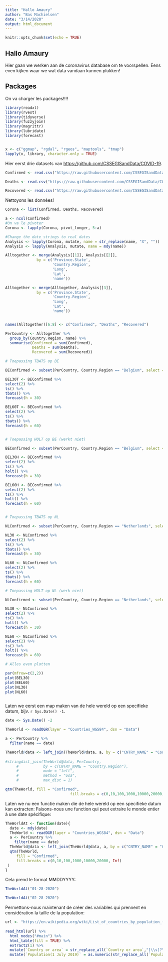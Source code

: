 ```yaml
---
title: "Hallo Amaury"
author: "Bas Machielsen"
date: "3/14/2020"
output: html_document
---
```


```r
knitr::opts_chunk$set(echo = TRUE)
```

## Hallo Amaury

Hier gaan we werken aan de coronavirus database om te voorspellen. Eens even kijken waar we wat data vandaan kunnen plukken! 


## Packages

On va charger les packages!!!! 

```r
library(readxl)
library(rvest)
library(tidyverse)
library(fuzzyjoin)
library(magrittr)
library(lubridate)
library(forecast)


x <- c("ggmap", "rgdal", "rgeos", "maptools", "tmap")
lapply(x, library, character.only = TRUE)
```

Hier eerst drie datasets van <https://github.com/CSSEGISandData/COVID-19>. 

```r
Confirmed <- read.csv("https://raw.githubusercontent.com/CSSEGISandData/COVID-19/master/csse_covid_19_data/csse_covid_19_time_series/time_series_19-covid-Confirmed.csv", colClasses = )

Deaths <- read.csv("https://raw.githubusercontent.com/CSSEGISandData/COVID-19/master/csse_covid_19_data/csse_covid_19_time_series/time_series_19-covid-Deaths.csv")

Recovered <- read.csv("https://raw.githubusercontent.com/CSSEGISandData/COVID-19/master/csse_covid_19_data/csse_covid_19_time_series/time_series_19-covid-Recovered.csv")
```

Nettoyons les données!

```r
Corona <- list(Confirmed, Deaths, Recovered)

a <- ncol(Confirmed)
#On va le pivoter
Corona <- lapply(Corona, pivot_longer, 5:a)

#Change the date strings to real dates
Analysis <- lapply(Corona, mutate, name = str_replace(name, "X", ""))
Analysis <- lapply(Analysis, mutate, name = mdy(name))

```


```r
Alltogether <- merge(Analysis[[1]], Analysis[[2]], 
              by = c('Province.State', 
                     'Country.Region', 
                     'Long', 
                     'Lat', 
                     'name'))

Alltogether <- merge(Alltogether, Analysis[[3]], 
              by = c('Province.State', 
                     'Country.Region', 
                     'Long', 
                     'Lat', 
                     'name'))


names(Alltogether)[6:8] <- c("Confirmed", "Deaths", "Recovered")

PerCountry <- Alltogether %>%
  group_by(Country.Region, name) %>%
  summarise(Confirmed = sum(Confirmed), 
            Deaths = sum(Deaths), 
            Recovered = sum(Recovered))

# Toepassing TBATS op BE

BEConfirmed <- subset(PerCountry, Country.Region == "Belgium", select = c("name", "Confirmed"))

BEL30T <- BEConfirmed %>%
select(2) %>%
ts() %>%
tbats() %>%
forecast(h = 30)

BEL60T <- BEConfirmed %>%
select(2) %>%
ts() %>%
tbats() %>%
forecast(h = 60)


# Toepassing HOLT op BE (werkt niet)

BEConfirmed <- subset(PerCountry, Country.Region == "Belgium", select = c("name", "Confirmed"))

BEL30H <- BEConfirmed %>%
select(2) %>%
ts() %>%
holt() %>%
forecast(h = 30)

BEL60H <- BEConfirmed %>%
select(2) %>%
ts() %>%
holt() %>%
forecast(h = 60)


# Toepassing TBATS op NL

NLConfirmed <- subset(PerCountry, Country.Region == "Netherlands", select = c("name", "Confirmed"))

NL30 <- NLConfirmed %>%
select(2) %>%
ts() %>%
tbats() %>%
forecast(h = 30)

NL60 <- NLConfirmed %>%
select(2) %>%
ts() %>%
tbats() %>%
forecast(h = 60)

# Toepassing HOLT op NL (werk niet)

NLConfirmed <- subset(PerCountry, Country.Region == "Netherlands", select = c("name", "Confirmed"))

NL30 <- NLConfirmed %>%
select(2) %>%
ts() %>%
holt() %>%
forecast(h = 30)

NL60 <- NLConfirmed %>%
select(2) %>%
ts() %>%
holt() %>%
forecast(h = 60)

# Alles even plotten

par(mfrow=c(2,2))
plot(BEL30) 
plot(BEL60) 
plot(NL30) 
plot(NL60) 



```

Laten we eerst een map maken van de hele wereld op een specifieke datum, bijv. `r Sys.Date() -1`. 

```r
date <- Sys.Date() -2

TheWorld <- readOGR(layer = "Countries_WGS84", dsn = "Data")

a <- PerCountry %>%
  filter(name == date)

TheWorld@data <- left_join(TheWorld@data, a, by = c("CNTRY_NAME" = "Country.Region"))
  
#stringdist_join(TheWorld@data, PerCountry, 
     #           by = c(CNTRY_NAME = "Country.Region"), 
     #           mode = "left",
     #           method = "osa",
     #           max_dist = 1)

qtm(TheWorld, fill = "Confirmed", 
                             fill.breaks = c(0,10,100,1000,10000,20000, Inf))

```

Laten we nu een functie maken die de hele wereld op een specifieke datum kan extracten:
Faisons-nous une function qui peut extraire le monde entier à une date spécifique: 

```r
TheWorldAt <- function(date){
  date <- mdy(date) 
  TheWorld <- readOGR(layer = "Countries_WGS84", dsn = "Data")
  a <- PerCountry %>%
    filter(name == date)
  TheWorld@data <- left_join(TheWorld@data, a, by = c("CNTRY_NAME" = "Country.Region"))
  qtm(TheWorld, 
     fill = "Confirmed", 
     fill.breaks = c(0,10,100,1000,10000,20000, Inf)
 )
}

``` 

Cela prend le format MMDDYYYY:

```r
TheWorldAt("01-28-2020")

TheWorldAt("02-28-2020")
```


Permettons-nous maintenant de créer des variables qui prennent en considération la taille de la population: 

```r
url <- "https://en.wikipedia.org/wiki/List_of_countries_by_population_(United_Nations)"
  
read_html(url) %>%
  html_nodes("#main") %>%
  html_table(fill = TRUE) %>%
  extract2(1) %>%
  mutate(`Country or area` = str_replace_all(`Country or area`,"[\\s]?\\[(.+)\\]", "")) %>%
  mutate(`Population(1 July 2019)` = as.numeric(str_replace_all(`Population(1 July 2019)`, ",","")))



```


